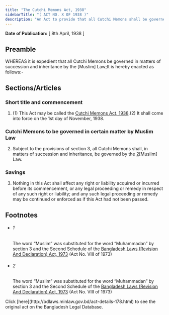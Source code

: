 ```yaml
---
title: "The Cutchi Memons Act, 1938"
sidebarTitle: "( ACT NO. X OF 1938 )"
description: "An Act to provide that all Cutchi Memons shall be governed in matters of succession and inheritance by the 1[Muslim] Law."
---
```


**Date of Publication:** [ 8th April, 1938 ]

## Preamble

WHEREAS it is expedient that all Cutchi Memons be governed in matters of succession and inheritance by the [Muslim] Law;It is hereby enacted as follows:-

## Sections/Articles

### Short title and commencement

1. (1) This Act may be called the [Cutchi Memons Act, 1938](/act-178.html "Cutchi Memons Act, 1938").(2) It shall come into force on the 1st day of November, 1938.

### Cutchi Memons to be governed in certain matter by Muslim Law

2. Subject to the provisions of section 3, all Cutchi Memons shall, in matters of succession and inheritance, be governed by the [2](1)[Muslim] Law.

### Savings

3. Nothing in this Act shall affect any right or liability acquired or incurred before its commencement, or any legal proceeding or remedy in respect of any such right or liability; and any such legal proceeding or remedy may be continued or enforced as if this Act had not been passed.

## Footnotes

- ###### 1

  The word “Muslim” was substituted for the word “Muhammadan” by section 3 and the Second Schedule of the [Bangladesh Laws (Revision And Declaration) Act, 1973](/act-430.html "Bangladesh Laws (Revision And Declaration) Act, 1973") (Act No. VIII of 1973)

- ###### 2

  The word “Muslim” was substituted for the word “Muhammadan” by section 3 and the Second Schedule of the [Bangladesh Laws (Revision And Declaration) Act, 1973](/act-430.html "Bangladesh Laws (Revision And Declaration) Act, 1973") (Act No. VIII of 1973)

<Note>
  Click [here](http://bdlaws.minlaw.gov.bd/act-details-178.html) to see the original act on the Bangladesh Legal Database.
</Note>
